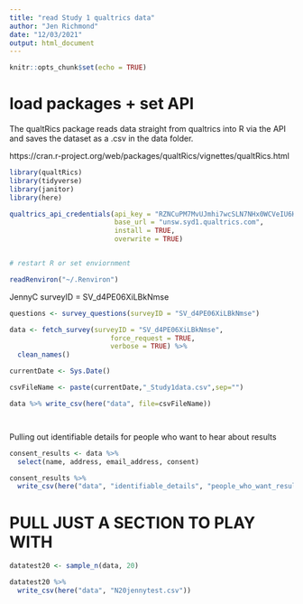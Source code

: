 ```yaml
---
title: "read Study 1 qualtrics data"
author: "Jen Richmond"
date: "12/03/2021"
output: html_document
---
```


```r
knitr::opts_chunk$set(echo = TRUE)
```

# load packages + set API

The qualtRics package reads data straight from qualtrics into R via the API and saves the dataset as a .csv in the data folder. 

https://cran.r-project.org/web/packages/qualtRics/vignettes/qualtRics.html


```r
library(qualtRics)
library(tidyverse)
library(janitor)
library(here)

qualtrics_api_credentials(api_key = "RZNCuPM7MvUJmhi7wcSLN7NHx0WCVeIU6H7XiSeE",
                          base_url = "unsw.syd1.qualtrics.com",
                          install = TRUE, 
                          overwrite = TRUE)


# restart R or set enviornment 

readRenviron("~/.Renviron")
```


JennyC surveyID = SV_d4PE06XiLBkNmse

```r
questions <- survey_questions(surveyID = "SV_d4PE06XiLBkNmse")
```



```r
data <- fetch_survey(surveyID = "SV_d4PE06XiLBkNmse", 
                         force_request = TRUE, 
                         verbose = TRUE) %>%
  clean_names() 

currentDate <- Sys.Date()

csvFileName <- paste(currentDate,"_Study1data.csv",sep="")

data %>% write_csv(here("data", file=csvFileName))




```


Pulling out identifiable details for people who want to hear about results 
```r

consent_results <- data %>%
  select(name, address, email_address, consent) 

consent_results %>%
  write_csv(here("data", "identifiable_details", "people_who_want_results.csv" ))

```

# PULL JUST A SECTION TO PLAY WITH 

```r
datatest20 <- sample_n(data, 20)

datatest20 %>%
  write_csv(here("data", "N20jennytest.csv"))

```

